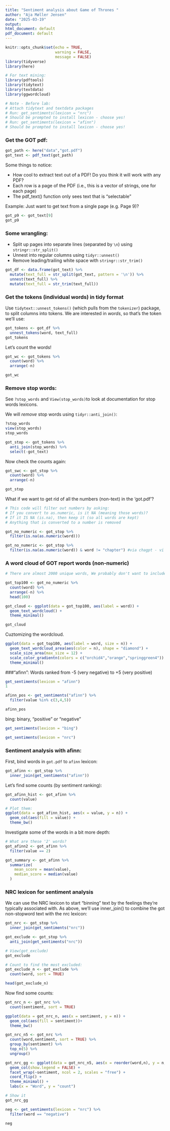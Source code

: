 ---
title: "Sentiment analysis about Game of Thrones "
author: "Aja Møller Jensen"
date: "2025-03-19"
output: 
html_document: default
pdf_document: default
---
```{r setup, include=FALSE}
knitr::opts_chunk$set(echo = TRUE,
                      warning = FALSE,
                      message = FALSE)
library(tidyverse)
library(here)

# For text mining:
library(pdftools)
library(tidytext)
library(textdata) 
library(ggwordcloud)

# Note - Before lab:
# Attach tidytext and textdata packages
# Run: get_sentiments(lexicon = "nrc")
# Should be prompted to install lexicon - choose yes!
# Run: get_sentiments(lexicon = "afinn")
# Should be prompted to install lexicon - choose yes!
```

### Get the GOT pdf:
```{r get-document}
got_path <- here("data","got.pdf")
got_text <- pdf_text(got_path)
```
Some things to notice:

- How cool to extract text out of a PDF! Do you think it will work with any PDF?
- Each row is a page of the PDF (i.e., this is a vector of strings, one for each page)
- The pdf_text() function only sees text that is "selectable"

Example: Just want to get text from a single page (e.g. Page 9)? 
```{r single-page}
got_p9 <- got_text[9]
got_p9 
```
### Some wrangling:

- Split up pages into separate lines (separated by `\n`) using `stringr::str_split()`
- Unnest into regular columns using `tidyr::unnest()`
- Remove leading/trailing white space with `stringr::str_trim()`

```{r split-lines}
got_df <- data.frame(got_text) %>% 
  mutate(text_full = str_split(got_text, pattern = '\n')) %>% 
  unnest(text_full) %>% 
  mutate(text_full = str_trim(text_full)) 
```
### Get the tokens (individual words) in tidy format
Use `tidytext::unnest_tokens()` (which pulls from the `tokenizer`) package, to split columns into tokens. We are interested in *words*, so that's the token we'll use:
```{r tokenize}
got_tokens <- got_df %>% 
  unnest_tokens(word, text_full)
got_tokens
```
Let's count the words!
```{r count-words}
got_wc <- got_tokens %>% 
  count(word) %>% 
  arrange(-n)

got_wc
```
### Remove stop words:

See `?stop_words` and `View(stop_words)`to look at documentation for stop words lexicons.

We will *remove* stop words using `tidyr::anti_join()`:
```{r stopwords}
?stop_words
view(stop_words)
stop_words

got_stop <- got_tokens %>% 
  anti_join(stop_words) %>% 
  select(-got_text)
```
Now check the counts again: 
```{r count-words2}
got_swc <- got_stop %>% 
  count(word) %>% 
  arrange(-n)

got_stop 
```
What if we want to get rid of all the numbers (non-text) in the 'got.pdf'?
```{r skip-numbers}
# This code will filter out numbers by asking:
# If you convert to as.numeric, is it NA (meaning those words)?
# If it IS NA (is.na), then keep it (so all words are kept)
# Anything that is converted to a number is removed

got_no_numeric <- got_stop %>% 
  filter(is.na(as.numeric(word)))

got_no_numeric <- got_stop %>% 
  filter(is.na(as.numeric(word)) & word != "chapter") #via chagpt - vi filter så ordet "chapter" ikke er med.
```
### A word cloud of GOT report words (non-numeric)
```{r wordcloud-prep,eval}
# There are almost 2000 unique words, We probably don't want to include them all in a word cloud. Let's filter to only include the top 100 most frequent?

got_top100 <- got_no_numeric %>% 
  count(word) %>% 
  arrange(-n) %>% 
  head(100)
```

```{r wordcloud}
got_cloud <- ggplot(data = got_top100, aes(label = word)) +
  geom_text_wordcloud() +
  theme_minimal()

got_cloud
```
Cuztomizing the wordcloud.
```{r wordcloud-pro}
ggplot(data = got_top100, aes(label = word, size = n)) +
  geom_text_wordcloud_area(aes(color = n), shape = "diamond") +
  scale_size_area(max_size = 12) +
  scale_color_gradientn(colors = c("orchid4","orange","springgreen4")) +
  theme_minimal()
```

###"afinn": Words ranked from -5 (very negative) to +5 (very positive)
```{r afinn}
get_sentiments(lexicon = "afinn")
1

afinn_pos <- get_sentiments("afinn") %>% 
  filter(value %in% c(3,4,5))

afinn_pos
```
bing: binary, "positive" or "negative"
```{r bing}
get_sentiments(lexicon = "bing")
```

```{r nrc}
get_sentiments(lexicon = "nrc")
```
### Sentiment analysis with afinn: 
First, bind words in `got.pdf` to `afinn` lexicon:
```{r bind-afinn}
got_afinn <- got_stop %>% 
  inner_join(get_sentiments("afinn"))
```

Let's find some counts (by sentiment ranking):
```{r count-afinn}
got_afinn_hist <- got_afinn %>% 
  count(value)

# Plot them: 
ggplot(data = got_afinn_hist, aes(x = value, y = n)) +
  geom_col(aes(fill = value)) +
  theme_bw()
```

Investigate some of the words in a bit more depth:
```{r afinn-2}
# What are these '2' words?
got_afinn2 <- got_afinn %>% 
  filter(value == 2)
```

```{r summarize-afinn}
got_summary <- got_afinn %>% 
  summarize(
    mean_score = mean(value),
    median_score = median(value)
  )
```

### NRC lexicon for sentiment analysis
We can use the NRC lexicon to start "binning" text by the feelings they're typically associated with. As above, we'll use inner_join() to combine the got non-stopword text with the nrc lexicon: 
```{r bind-bing}
got_nrc <- got_stop %>% 
  inner_join(get_sentiments("nrc"))
```

```{r check-exclusions}
got_exclude <- got_stop %>% 
  anti_join(get_sentiments("nrc"))

# View(got_exclude)
got_exclude

# Count to find the most excluded:
got_exclude_n <- got_exclude %>% 
  count(word, sort = TRUE)

head(got_exclude_n)
```

Now find some counts: 
```{r count-bing}
got_nrc_n <- got_nrc %>% 
  count(sentiment, sort = TRUE)

ggplot(data = got_nrc_n, aes(x = sentiment, y = n)) +
  geom_col(aes(fill = sentiment))+
  theme_bw()
```

```{r count-nrc}
got_nrc_n5 <- got_nrc %>% 
  count(word,sentiment, sort = TRUE) %>% 
  group_by(sentiment) %>% 
  top_n(5) %>% 
  ungroup()

got_nrc_gg <- ggplot(data = got_nrc_n5, aes(x = reorder(word,n), y = n, fill = sentiment)) +
  geom_col(show.legend = FALSE) +
  facet_wrap(~sentiment, ncol = 2, scales = "free") +
  coord_flip() +
  theme_minimal() +
  labs(x = "Word", y = "count")

# Show it
got_nrc_gg
```
```{r nrc-confidence}
neg <- get_sentiments(lexicon = "nrc") %>% 
  filter(word == "negative")

neg
```
